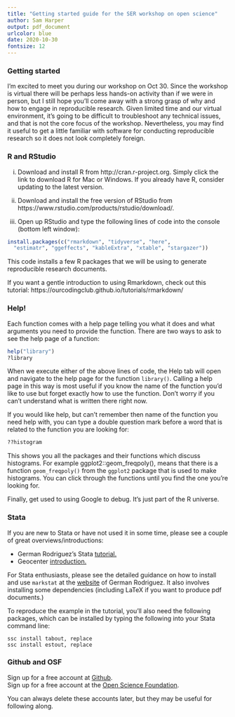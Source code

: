 ```yaml
---
title: "Getting started guide for the SER workshop on open science"
author: Sam Harper
output: pdf_document
urlcolor: blue
date: 2020-10-30
fontsize: 12
---
```


### Getting started

I'm excited to meet you during our workshop on Oct 30. Since the workshop is virtual there will be perhaps less hands-on activity than if we were in person, but I still hope you'll come away with a strong grasp of why and how to engage in reproducible research. Given limited time and our virtual environment, it's going to be difficult to troubleshoot any technical issues, and that is not the core focus of the workshop. Nevertheless, you may find it useful to get a little familiar with software for conducting reproducible research so it does not look completely foreign.

### R and RStudio

i) Download and install R from http://cran.r-project.org. Simply click the link
to download R for Mac or Windows. If you already have R, consider updating to 
the latest version.

ii) Download and install the free version of RStudio from https://www.rstudio.com/products/rstudio/download/. 

iii) Open up RStudio and type the following lines of code into the console (bottom left window):

```r
install.packages(c("rmarkdown", "tidyverse", "here", 
  "estimatr", "ggeffects", "kableExtra", "xtable", "stargazer"))
```

This code installs a few R packages that we will be using to generate reproducible research documents.

If you want a gentle introduction to using Rmarkdown, check out this tutorial: https://ourcodingclub.github.io/tutorials/rmarkdown/

### Help! 

Each function comes with a help page telling you what it does and what arguments you need to provide the function. There are two ways to ask to see the help page of a function:

```r
help("library")
?library
```

When we execute either of the above lines of code, the Help tab will open and navigate to the help page for the function `library()`. Calling a help page in this way is most useful if you know the name of the function you'd like to use but forget exactly how to use the function. Don't worry if you can't understand what is written there right now. 

If you would like help, but can't remember then name of the function you need help with, you can type a double question mark before a word that is related to the function you are looking for:

```r
??histogram
```

This shows you all the packages and their functions which discuss histograms. For example ggplot2::geom_freqpoly(), means that there is a function `geom_freqpoly()` from the `ggplot2` package that is used to make histograms. You can click through the functions until you find the one you're looking for.

Finally, get used to using Google to debug. It's just part of the R universe. 

### Stata

If you are new to Stata or have not used it in some time, please see a couple of great overviews/introductions:  

- German Rodriguez's Stata [tutorial.](https://data.princeton.edu/stata)
- Geocenter [introduction.](http://geocenter.github.io/StataTraining/part1/)

For Stata enthusiasts, please see the detailed guidance on how to install and use `markstat` at the [website](https://data.princeton.edu/stata/markdown/gettingStarted) of German Rodriguez. It also involves installing some dependencies (including LaTeX if you want to produce pdf documents.)

To reproduce the example in the tutorial, you'll also need the following packages, which can be installed by typing the following into your Stata command line:

`ssc install tabout, replace`  
`ssc install estout, replace`  


### Github and OSF

Sign up for a free account at [Github](https://github.com).  
Sign up for a free account at the [Open Science Foundation](https://osf.io).  

You can always delete these accounts later, but they may be useful for following along.


